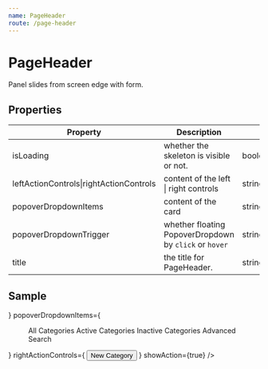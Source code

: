```yaml
---
name: PageHeader
route: /page-header
---
```



# PageHeader

Panel slides from screen edge with form.

## Properties

| Property | Description | Type | Default |
| -------- | ----------- | ---- | ------- |
| isLoading |whether the skeleton is visible or not.| boolean | - |
| leftActionControls\|rightActionControls | content of the left \| right controls|string\|ReactNode | - |
| popoverDropdownItems | content of the card | string\|ReactNode | - |
| popoverDropdownTrigger | whether floating PopoverDropdown by `click` or `hover` | string | `click` |
| title | the title for PageHeader. | string | - |

## Sample
<Playground>
    <PageHeader 
        isLoading={true}
        leftActionControls={
            <>
                <ButtonTooltip
                    title='Edit'
                    icon='edit'
                    type='primary'
                    shape='circle'
                    className='base-margin-right'
                />
                <ButtonTooltip
                    title='Active'
                    icon='check'
                    type='primary'
                    shape='circle'
                    className='base-margin-right'
                />
                <ButtonTooltip
                    title='Inactive'
                    icon='stop'
                    type='primary'
                    shape='circle'
                />
            </>
        }
        popoverDropdownItems={
            <Menu className='popover-dropdown-item'>
                <Menu.Item key='all'>All Categories</Menu.Item>
                <Menu.Item key='active'>Active Categories</Menu.Item>
                <Menu.Item key='inactive'>Inactive Categories</Menu.Item>
                <Divider style={{ marginTop: 12, marginBottom: 5 }} />
                <Menu.Item key='advanced_search'>
                    <Icon type='search' /> Advanced Search
                </Menu.Item>
            </Menu>
        }
        rightActionControls={
            <Button type='primary' icon='plus'>New Category</Button>
            }
        showAction={true}
    />
</Playground>
